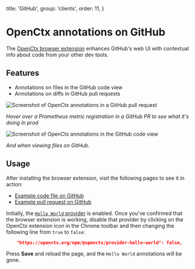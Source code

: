   title: 'GitHub',
  group: 'clients',
  order: 11,
}

# OpenCtx annotations on GitHub

The [OpenCtx browser extension](/docs/clients/browser-extension) enhances GitHub's web UI with contextual info about code from your other dev tools.

## Features

- Annotations on files in the GitHub code view
- Annotations on diffs in GitHub pull requests

![Screenshot of OpenCtx annotations in a GitHub pull request](https://storage.googleapis.com/sourcegraph-assets/openctx/screenshot-github-pr-prometheus-browser-v1.png)

_Hover over a Prometheus metric registration in a GitHub PR to see what it's doing in prod_

![Screenshot of OpenCtx annotations in the GitHub code view](https://storage.googleapis.com/sourcegraph-assets/openctx/screenshot-browser-github-codeview-v0.png)

_And when viewing files on GitHub._

## Usage

After installing the browser extension, visit the following pages to see it in action:

- [Example code file on GitHub](https://github.com/sourcegraph/sourcegraph/blob/main/cmd/repo-updater/internal/repoupdater/observability.go)
- [Example pull request on GitHub](https://github.com/sourcegraph/sourcegraph/pull/58878/files)

Initially, the [`Hello World` provider](/docs/providers/hello-world) is enabled. Once you've confirmed that the browser extension is working, disable that provider by clicking on the OpenCtx extension icon in the Chrome toolbar and then changing the following line from `true` to `false`:

```json
    "https://openctx.org/npm/@openctx/provider-hello-world": false,
```

Press **Save** and reload the page, and the `Hello World` annotations will be gone.
